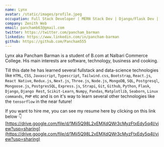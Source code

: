 ```yaml
---
name: Lynx
avatar: /static/images/profile.jpeg
occupation: Full Stack Developer | MERN Stack Dev | Django/Flask Dev | Data Science Enthusiast
company: Zenith Web
email: panchamb63@gmail.com
twitter: https://twitter.com/pancham_barman
linkedin: https://www.linkedin.com/in/pancham-barman
github: https://github.com/Pancham555
---
```


Lynx aka Pancham Barman is a student of B.com at Nalbari Commerce College. His main interests are software, technology, business and cooking.

Till this date he has learned several fullstack and data-science technologies like `HTML`, `CSS`, `Javascript`, `Typescript`, `Tailwind.css`, `Bootstrap`, `React.js`, `React Native`,
`Redux.js`, `Next.js`, `Three.js`, `Node.js`, `MongoDB`, `SQL`, `Postgresql`, `Mongoose.js`, `PostgresSQL`, `Express.js`, `Strapi`, `Git`, `Github`, `Python`, `Flask`, `Django`,
`Django Rest`, `Scikit-Learn`, `Numpy`, `Pandas`, `Matplotlib`, `Seaborn`, `Linux commands`, `PHP` etc and is on it's way to learn several other technologies like the `tensorflow` in the near future!

If you want to hire me, you can see my resume here by clicking on this link below 👇 <br/> [https://drive.google.com/file/d/1Mii5Q98L2xEMXdQWr3cMyzFtxEdy5q4I/view?usp=sharing](https://drive.google.com/file/d/1Mii5Q98L2xEMXdQWr3cMyzFtxEdy5q4I/view?usp=sharing)
